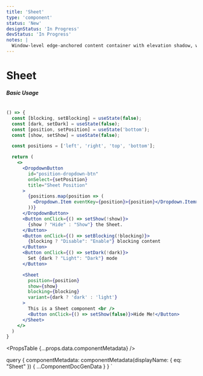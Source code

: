 ```yaml
---
title: 'Sheet'
type: 'component'
status: 'New'
designStatus: 'In Progress'
devStatus: 'In Progress'
notes: |
  Window-level edge-anchored content container with elevation shadow, with option to block content.
---
```



# Sheet

<SingleComponentStatus frontmatter={props?.pageContext?.frontmatter} />

##### Basic Usage

```jsx live

() => {
  const [blocking, setBlocking] = useState(false);
  const [dark, setDark] = useState(false);
  const [position, setPosition] = useState('bottom');
  const [show, setShow] = useState(false);

  const positions = ['left', 'right', 'top', 'bottom'];

  return (
    <>
      <DropdownButton
        id="position-dropdown-btn"
        onSelect={setPosition}
        title="Sheet Position"
      >
        {positions.map(position => (
          <Dropdown.Item eventKey={position}>{position}</Dropdown.Item>
        ))}
      </DropdownButton>
      <Button onClick={() => setShow(!show)}>
        {show ? "Hide" : "Show"} the Sheet.
      </Button>
      <Button onClick={() => setBlocking(!blocking)}>
        {blocking ? "Disable": "Enable"} blocking content
      </Button>
      <Button onClick={() => setDark(!dark)}>
        Set {dark ? "Light": "Dark"} mode
      </Button>

      <Sheet
        position={position}
        show={show}
        blocking={blocking}
        variant={dark ? 'dark' : 'light'}
      >
        This is a Sheet component <br />
        <Button onClick={() => setShow(false)}>Hide Me!</Button>
      </Sheet>
    </>
  )
}
```

<PropsTable {...props.data.componentMetadata} />

  query {
    componentMetadata: componentMetadata(displayName: { eq: "Sheet" }) {
      ...ComponentDocGenData
    }
  }
`
